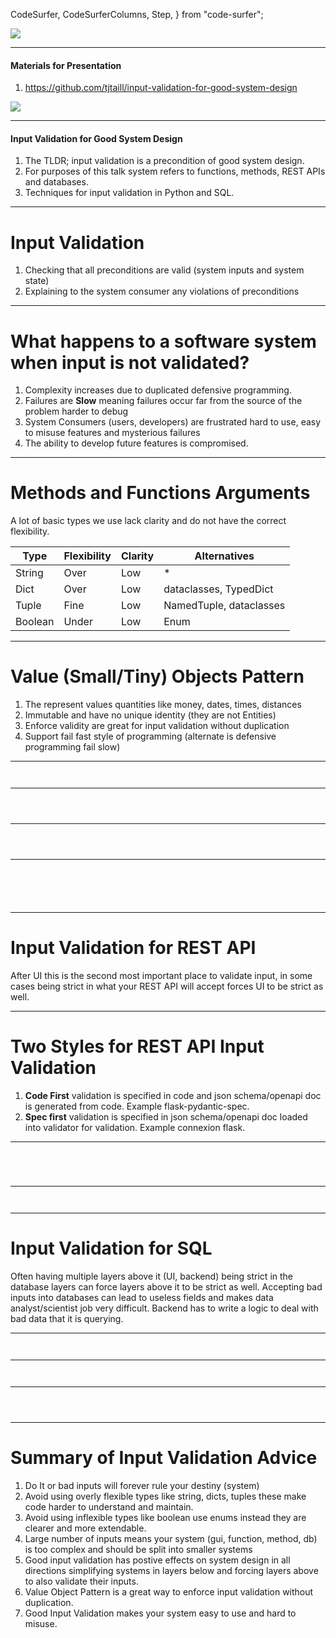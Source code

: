   CodeSurfer,
  CodeSurferColumns,
  Step,
} from "code-surfer";



<img src={alaya} />

---

#### Materials for Presentation

1. https://github.com/tjtaill/input-validation-for-good-system-design

<img src={qrcode} />

---

#### Input Validation for Good System Design

1. The TLDR; input validation is a precondition of good system design.
2. For purposes of this talk system refers to functions, methods, REST APIs and databases.
3. Techniques for input validation in Python and SQL.

---

# Input Validation

1. Checking that all preconditions are valid (system inputs and system state)
2. Explaining to the system consumer any violations of preconditions

---

# What happens to a software system when input is not validated?

1. Complexity increases due to duplicated defensive programming.
2. Failures are **Slow** meaning failures occur far from the source of the problem harder to debug
3. System Consumers (users, developers) are frustrated hard to use, easy to misuse features and mysterious failures
4. The ability to develop future features is compromised.

---

# Methods and Functions Arguments

A lot of basic types we use lack clarity and do not have the correct flexibility.

| Type | Flexibility | Clarity | Alternatives |
|------|-------------|---------|--------------|
| String | Over | Low | * |
| Dict | Over | Low | dataclasses, TypedDict |
| Tuple | Fine | Low | NamedTuple, dataclasses |
| Boolean | Under | Low | Enum |

---

# Value (Small/Tiny) Objects Pattern

1. The represent values quantities like money, dates, times, distances
2. Immutable and have no unique identity (they are not Entities)
3. Enforce validity are great for input validation without duplication
4. Support fail fast style of programming (alternate is defensive programming fail slow)

---

<CodeSurfer>

  ```py 1:9 title="Value Object Pattern Motivation" file="./src/s3_path.py"
  ```

  ```py 7:9 title="Innapropriate Types Place Validation Burden on System Call site" file="./src/s3_path.py"
  ```

</CodeSurfer>

---

<CodeSurfer>

  ```py 1:24 title="Value Object Example 1" file="./src/s3_path2.py"
  ```

  ```py 8,19:20 title="Immutability a bit Cludgy" file="./src/s3_path2.py"
  ```

  ```py 23 title="Different Types prevent call errors" file="./src/s3_path2.py"
  ```

</CodeSurfer>

---

<CodeSurfer>

  ```py title="Value Object Motivation 2" file="./src/time_range1.py"
  ```

  ```py 4:8 title="Innapropriate Types Leave a Heavy Burden on System" file="./src/time_range1.py"
  ```

  ```py 11:13 title="Better but not we can do better" file="./src/time_range1.py"
  ```

</CodeSurfer>

---

<CodeSurfer>

  ```py title="Value Object with pydantic" file="./src/time_range2.py"
  ```

  ```py 1:15 title="pydantic" file="./src/time_range2.py"
  ```

  ```py 14:15 title="making immutable less cludgy than dataclasses" file="./src/time_range2.py"
  ```

  ```py 18:18 title="pydantic can generate json schema for client side validation" file="./src/time_range2.py"
  ```

  ```py 21:22 title="validation burden is gone" file="./src/time_range2.py"
  ```

</CodeSurfer>

---

# Input Validation for REST API

After UI this is the second most important place to validate input, in some
cases being strict in what your REST API will accept forces UI to be strict as well.

---

# Two Styles for REST API Input Validation

1. **Code First** validation is specified in code and json schema/openapi doc is 
generated from code. Example flask-pydantic-spec. 
2. **Spec first** validation is specified in json schema/openapi doc loaded into validator for validation.
Example connexion flask.

---

<CodeSurfer>

  ```py title="flask-pydantic-spec example" file="./src/code_first.py"
  ```
  
  ```py 1,7:19 title="Pydantic Models" file="./src/code_first.py"
  ```

  ```py 2:4,21:38 title="Flask and extension" file="./src/code_first.py"
  ```

  ```py 32 title="Output Json Schema different than Pydantic" file="./src/code_first.py"
  ```

</CodeSurfer>

---

<CodeSurfer>

  ```json title="Large OPEN API JSON Generated Not Easy to Use with JSON Validators" file="./src/openapi.json"
  ```

  ```json 19:45 title="Getting Just Request into Validator not Easy" file="./src/openapi.json"
  ```

</CodeSurfer>

---

# Input Validation for SQL

Often having multiple layers above it (UI, backend) being strict in the database layers can force
layers above it to be strict as well. Accepting bad inputs into databases can
lead to useless fields and makes data analyst/scientist job very difficult. Backend has 
to write a logic to deal with bad data that it is querying.

---

<CodeSurfer>

  ```sql title="SQL DDL input validation constraints and checks" file="./src/ddl_constraints.sql"
  ```

  ```sql 3:4,11 title="CONSTRAINT and CHECK mechanism" file="./src/ddl_constraints.sql"
  ```

</CodeSurfer>

---

<CodeSurfer>

  ```py title="sqlaclhemy old style constraints" file="./src/sqlalchemy_constraints.py"
  ```

  ```py 17:18,27 title="Older Style with strings" file="./src/sqlalchemy_constraints.py"
  ```

</CodeSurfer>

---


<CodeSurfer>

  ```py title="sqlaclhemy new style constraints" file="./src/sqlalchemy_constraints2.py"
  ```

  ```py 10,24 title="Newer Style with expressions" file="./src/sqlalchemy_constraints2.py"
  ```

  ```py 2,12:16 title="Code Validation not database level" file="./src/sqlalchemy_constraints2.py"
  ```  

</CodeSurfer>

---

# Summary of Input Validation Advice

1. Do It or bad inputs will forever rule your destiny (system)
2. Avoid using overly flexible types like string, dicts, tuples these
make code harder to understand and maintain.
3. Avoid using inflexible types like boolean use enums instead they are clearer and more extendable.
4. Large number of inputs means your system (gui, function, method, db) is too complex and
 should be split into smaller systems
5. Good input validation has postive effects on system design in all directions simplifying
systems in layers below and forcing layers above to also validate their inputs.
6. Value Object Pattern is a great way to enforce input validation without duplication.
7. Good Input Validation makes your system easy to use and hard to misuse.
